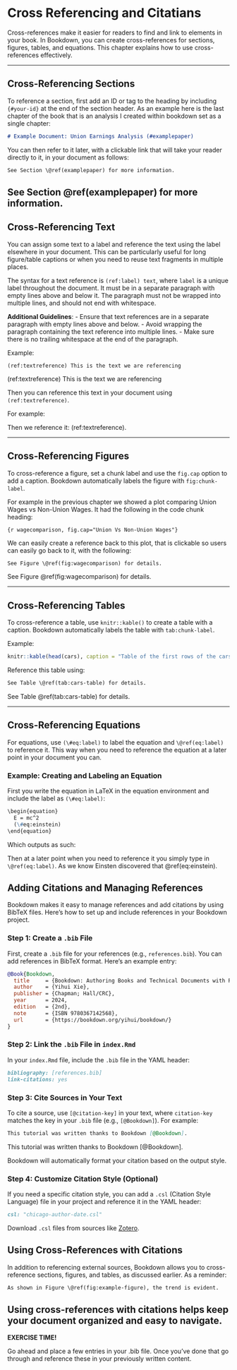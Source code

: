 # Cross Referencing and Citatians {#chapter4}

Cross-references make it easier for readers to find and link to elements in your book. In Bookdown, you can create cross-references for sections, figures, tables, and equations. This chapter explains how to use cross-references effectively.

---

## Cross-Referencing Sections

To reference a section, first add an ID or tag to the heading by including `{#your-id}` at the end of the section header. As an example here is the last chapter of the book that is an analysis I created within bookdown set as a single chapter:

```markdown
# Example Document: Union Earnings Analysis (#examplepaper)
```

You can then refer to it later, with a clickable link that will take your reader directly to it, in your document as follows:

```markdown
See Section \@ref(examplepaper) for more information.
```
See Section \@ref(examplepaper) for more information.
---

## Cross-Referencing Text

You can assign some text to a label and reference the text using the label elsewhere in your document. This can be particularly useful for long figure/table captions or when you need to reuse text fragments in multiple places.

The syntax for a text reference is `(ref:label) text`, where `label` is a unique label throughout the document. It must be in a separate paragraph with empty lines above and below it. The paragraph must not be wrapped into multiple lines, and should not end with whitespace.

**Additional Guidelines**:
- Ensure that text references are in a separate paragraph with empty lines above and below.
- Avoid wrapping the paragraph containing the text reference into multiple lines.
- Make sure there is no trailing whitespace at the end of the paragraph.

Example:

~~~
(ref:textreference) This is the text we are referencing
~~~
(ref:textreference) This is the text we are referencing

Then you can reference this text in your document using `(ref:textreference)`.

For example:

Then we reference it: 
(ref:textreference).

---

## Cross-Referencing Figures

To cross-reference a figure, set a chunk label and use the `fig.cap` option to add a caption. Bookdown automatically labels the figure with `fig:chunk-label`.

For example in the previous chapter we showed a plot comparing Union Wages vs Non-Union Wages. It had the following in the code chunk heading:

`{r wagecomparison, fig.cap="Union Vs Non-Union Wages"}`

We can easily create a reference back to this plot, that is clickable so users can easily go back to it, with the following: 

```markdown
See Figure \@ref(fig:wagecomparison) for details.
```
See Figure \@ref(fig:wagecomparison) for details.

---

## Cross-Referencing Tables

To cross-reference a table, use `knitr::kable()` to create a table with a caption. Bookdown automatically labels the table with `tab:chunk-label`.

Example:

```r
knitr::kable(head(cars), caption = "Table of the first rows of the cars dataset")
```

Reference this table using:

```markdown
See Table \@ref(tab:cars-table) for details.
```
See Table \@ref(tab:cars-table) for details.

---

## Cross-Referencing Equations

For equations, use `(\#eq:label)` to label the equation and `\@ref(eq:label)` to reference it. This way when you need to reference the equation at a later point in your document you can.

### Example: Creating and Labeling an Equation
First you write the equation in LaTeX in the equation environment and include the label as `(\#eq:label)`:


```markdown
\begin{equation}
  E = mc^2
  (\#eq:einstein)
\end{equation}
```

Which outputs as such:

\begin{equation}
  E = mc^2
  (\#eq:einstein)
\end{equation}

Then at a later point when you need to reference it you simply type in `\@ref(eq:label)`. As we know Einsten discovered that \@ref(eq:einstein).

## Adding Citations and Managing References

Bookdown makes it easy to manage references and add citations by using BibTeX files. Here’s how to set up and include references in your Bookdown project.

### Step 1: Create a `.bib` File

First, create a `.bib` file for your references (e.g., `references.bib`). You can add references in BibTeX format. Here’s an example entry:

```bibtex
@Book{Bookdown,
  title     = {Bookdown: Authoring Books and Technical Documents with R Markdown},
  author    = {Yihui Xie},
  publisher = {Chapman; Hall/CRC},
  year      = 2024,
  edition   = {2nd},
  note      = {ISBN 9780367142568},
  url       = {https://bookdown.org/yihui/bookdown/}
}
```

### Step 2: Link the `.bib` File in `index.Rmd`

In your `index.Rmd` file, include the `.bib` file in the YAML header:

```markdown
bibliography: [references.bib]
link-citations: yes
```


### Step 3: Cite Sources in Your Text

To cite a source, use `[@citation-key]` in your text, where `citation-key` matches the key in your `.bib` file (e.g., `[@Bookdown]`). For example:

```markdown
This tutorial was written thanks to Bookdown [@Bookdown].
```

This tutorial was written thanks to Bookdown [@Bookdown].

Bookdown will automatically format your citation based on the output style.

### Step 4: Customize Citation Style (Optional)

If you need a specific citation style, you can add a `.csl` (Citation Style Language) file in your project and reference it in the YAML header:

```markdown
csl: "chicago-author-date.csl"
```

Download `.csl` files from sources like [Zotero](https://www.zotero.org/styles).

## Using Cross-References with Citations

In addition to referencing external sources, Bookdown allows you to cross-reference sections, figures, and tables, as discussed earlier. As a reminder:

```markdown
As shown in Figure \@ref(fig:example-figure), the trend is evident.
```

Using cross-references with citations helps keep your document organized and easy to navigate.
---
:::: {.blackbox data-latex=""}
::: {.center data-latex=""}
**EXERCISE TIME!**
:::
Go ahead and place a few entries in your .bib file. Once you've done that go through and reference these in your previously written content.
::::